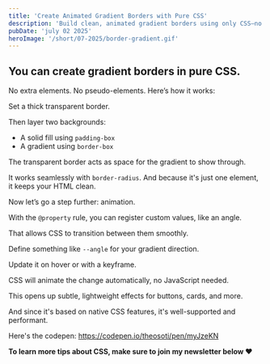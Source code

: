 ```yaml
---
title: 'Create Animated Gradient Borders with Pure CSS'
description: 'Build clean, animated gradient borders using only CSS—no extra elements, fully responsive, and JavaScript-free.'
pubDate: 'july 02 2025'
heroImage: '/short/07-2025/border-gradient.gif'
---
```



<Picture
  src="/short/07-2025/border-gradient.gif"
  alt="CSS element with an animated gradient border created using border-box, padding-box, and custom properties"
  width="400"
  height="600"
  style="margin: 2em auto 1em auto; display: block; border: 4px solid var(--border)"
/>

## You can create gradient borders in pure CSS.

No extra elements. No pseudo-elements.
Here’s how it works:

Set a thick transparent border.

Then layer two backgrounds:

- A solid fill using `padding-box`
- A gradient using `border-box`

The transparent border acts as space for the gradient to show through.

It works seamlessly with `border-radius`.
And because it's just one element, it keeps your HTML clean.

Now let’s go a step further: animation.

With the `@property` rule, you can register custom values, like an angle.

That allows CSS to transition between them smoothly.

Define something like `--angle` for your gradient direction.

Update it on hover or with a keyframe.

CSS will animate the change automatically, no JavaScript needed.

This opens up subtle, lightweight effects for buttons, cards, and more.

And since it's based on native CSS features, it's well-supported and performant.

Here's the codepen: https://codepen.io/theosoti/pen/myJzeKN

**To learn more tips about CSS, make sure to join my newsletter below ❤️**
